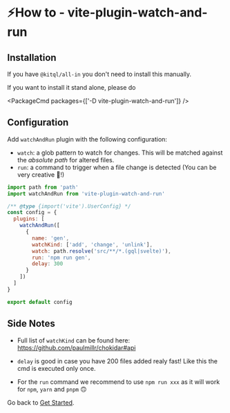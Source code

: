 
# ⚡How to - vite-plugin-watch-and-run

## Installation

If you have `@kitql/all-in` you don't need to install this manually.

If you want to install it stand alone, please do

<PackageCmd packages={['-D vite-plugin-watch-and-run']} />

## Configuration

Add `watchAndRun` plugin with the following configuration:

- `watch`: a glob pattern to watch for changes. This will be matched against the _absolute path_ for
  altered files.
- `run`: a command to trigger when a file change is detected (You can be very creative 🥳!)

```js filename="vite.config.js"
import path from 'path'
import watchAndRun from 'vite-plugin-watch-and-run'

/** @type {import('vite').UserConfig} */
const config = {
  plugins: [
    watchAndRun([
      {
        name: 'gen',
        watchKind: ['add', 'change', 'unlink'],
        watch: path.resolve('src/**/*.(gql|svelte)'),
        run: 'npm run gen',
        delay: 300
      }
    ])
  ]
}

export default config
```

## Side Notes

- Full list of `watchKind` can be found here: https://github.com/paulmillr/chokidar#api

- `delay` is good in case you have 200 files added realy fast! Like this the cmd is executed only
  once.

- For the `run` command we recommend to use `npm run xxx` as it will work for `npm`, `yarn` and
  `pnpm` 🙃

Go back to [Get Started](/docs/all-in).
